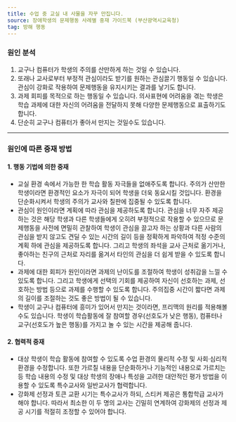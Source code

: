 ```yaml
---
title: 수업 중 교실 내 사물을 자꾸 만집니다.
source: 장애학생의 문제행동 사례별 중재 가이드북 (부산광역시교육청)
tag: 방해 행동
---
```


### 원인 분석

1. 교구나 컴퓨터가 학생의 주의를 산만하게 하는 것일 수 있습니다.
2. 또래나 교사로부터 부정적 관심이라도 받기를 원하는 관심끌기 행동일 수 있습니다. 관심이 강화로 작용하여 문제행동을 유지시키는 결과를 낳기도 합니다.
3. 과제 회피를 목적으로 하는 행동일 수 있습니다. 의사표현에 어려움을 겪는 학생은 학습 과제에 대한 자신의 어려움을 전달하지 못해 다양한 문제행동으로 표출하기도 합니다.
4. 단순히 교구나 컴퓨터가 좋아서 만지는 것일수도 있습니다.

---

### 원인에 따른 중재 방법

#### 1. 행동 기법에 의한 중재

- 교실 환경 속에서 가능한 한 학습 활동 자극들을 없애주도록 합니다. 주의가 산만한 학생이라면 환경적인 요소가 자극이 되어 학생을 더욱 동요시킬 것입니다. 환경을 단순화시켜서 학생의 주의가 교사와 칠판에 집중될 수 있도록 합니다.
- 관심이 원인이라면 계획에 따라 관심을 제공하도록 합니다. 관심을 너무 자주 제공하는 것은 해당 학생과 다른 학생들에게 오히려 부정적으로 작용할 수 있으므로 문제행동을 사전에 면밀히 관찰하여 학생이 관심을 끌고자 하는 상황과 다른 사람의 관심을 받지 않고도 견딜 수 있는 시간의 길이 등을 정확하게 파악하여 적정 수준의 계획 하에 관심을 제공하도록 합니다. 그리고 학생의 좌석을 교사 근처로 옮기거나, 좋아하는 친구의 근처로 자리를 옮겨서 타인의 관심을 더 쉽게 받을 수 있도록 합니다.
- 과제에 대한 회피가 원인이라면 과제의 난이도를 조절하여 학생이 성취감을 느낄 수 있도록 합니다. 그리고 학생에게 선택의 기회를 제공하여 자신이 선호하는 과제, 선호하는 방법 등으로 과제를 수행할 수 있도록 합니다. 주의집중 시간이 짧다면 과제의 길이를 조절하는 것도 좋은 방법이 될 수 있습니다.
- 학생이 교구나 컴퓨터에 흥미가 있어서 만지는 것이라면, 프리맥의 원리를 적용해볼 수도 있습니다. 학생이 학습활동에 잘 참여할 경우(선호도가 낮은 행동), 컴퓨터나 교구(선호도가 높은 행동)를 가지고 놀 수 있는 시간을 제공해 줍니다.

#### 2. 협력적 중재

- 대상 학생이 학습 활동에 참여할 수 있도록 수업 환경의 물리적 수정 및 사회·심리적 환경을 수정합니다. 또한 가르칠 내용을 단순화하거나 기능적인 내용으로 가르치는 등 학습 내용의 수정 및 대상 학생의 장애나 특성을 고려한 대안적인 평가 방법을 이용할 수 있도록 특수교사와 일반교사가 협력합니다.
- 강화제 선정과 토큰 교환 시기는 특수교사가 하되, 스티커 제공은 통합학급 교사가 해야 합니다. 따라서 최소한 이 두 명의 교사는 긴밀히 연계하여 강화제의 선정과 제공 시기를 적절히 조정할 수 있어야 합니다.
